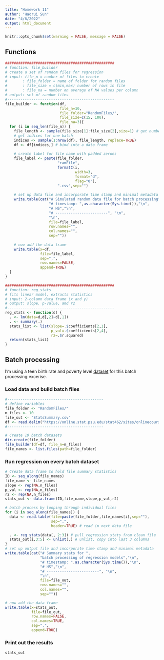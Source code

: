 ```yaml
---
title: "Homework 11"
author: "Haorui Sun"
date: "4/6/2022"
output: html_document
---
```


```r
knitr::opts_chunk$set(warning = FALSE, message = FALSE) 
```

## Functions
```r
##################################################
# function: file_builder
# create a set of random files for regression
# input: file_n = number of files to create
#       : file_folder = name of folder for random files
#       : file_size = c(min,max) number of rows in file
#       : file_na = number on average of NA values per column
# output: set of random files
#------------------------------------------------- 
file_builder <- function(df,
                         file_n=10,
                         file_folder="RandomFiles/",
                         file_size=c(15, 100),
                         file_na=3){
  for (i in seq_len(file_n)) {
    file_length <- sample(file_size[1]:file_size[2],size=1) # get number of rows
    # get indices for one batch
    indices <- sample(1:nrow(df), file_length, replace=TRUE)
    df <- df[indices,] # bind into a data frame
    
    # create label for file name with padded zeroes
    file_label <- paste(file_folder,
                        "ranFile",
                        formatC(i,
                                width=3,
                                format="d",
                                flag="0"),
                        ".csv",sep="")
    
    # set up data file and incorporate time stamp and minimal metadata
    write.table(cat("# Simulated random data file for batch processing","\n",
                    "# timestamp: ",as.character(Sys.time()),"\n",
                    "# HS","\n",
                    "# ------------------------", "\n",
                    "\n",
                    file=file_label,
                    row.names="",
                    col.names="",
                    sep=""))
    
    # now add the data frame
    write.table(x=df,
                file=file_label,
                sep=",",
                row.names=FALSE,
                append=TRUE)
  }
}

##################################################
# function: reg_stats
# fits linear model, extracts statistics
# input: 2-column data frame (x and y)
# output: slope, p-value, and r2
#------------------------------------------------- 
reg_stats <- function(d) {
  . <- lm(data=d,d[,2]~d[,1])
  . <- summary(.)
  stats_list <- list(slope=.$coefficients[2,1],
                     p_val=.$coefficients[2,4],
                     r2=.$r.squared)
  return(stats_list)
}
```

## Batch processing

I'm using a teen birth rate and poverty level [dataset](https://online.stat.psu.edu/stat462/node/101/) for this batch processing excerise. 

### Load data and build batch files
```r
#--------------------------------------------
# define variables
file_folder <- "RandomFiles/"
n_files <- 10
file_out <- "StatsSummary.csv"
df <- read.delim("https://online.stat.psu.edu/stat462/sites/onlinecourses.science.psu.edu.stat462/files/data/poverty/index.txt")
#--------------------------------------------

# Create 10 batch datasets
dir.create(file_folder)
file_builder(df=df, file_n=n_files)
file_names <- list.files(path=file_folder)
```

### Run regression on every batch dataset
```r
# Create data frame to hold file summary statistics
ID <- seq_along(file_names)
file_name <- file_names
slope <- rep(NA,n_files)
p_val <- rep(NA,n_files)
r2 <- rep(NA,n_files)
stats_out <- data.frame(ID,file_name,slope,p_val,r2)

# batch process by looping through individual files
for (i in seq_along(file_names)) {
  data <- read.table(file=paste(file_folder,file_names[i],sep=""),
                     sep=",",
                     header=TRUE) # read in next data file
  
  . <- reg_stats(data[, 2:3]) # pull regression stats from clean file
  stats_out[i,3:5] <- unlist(.) # unlist, copy into last 3 columns
}
# set up output file and incorporate time stamp and minimal metadata
write.table(cat("# Summary stats for ",
                "batch processing of regression models","\n",
                "# timestamp: ",as.character(Sys.time()),"\n",
                "# HS","\n",
                "# ------------------------", "\n",
                "\n",
                file=file_out,
                row.names="",
                col.names="",
                sep=""))

# now add the data frame
write.table(x=stats_out,
            file=file_out,
            row.names=FALSE,
            col.names=TRUE,
            sep=",",
            append=TRUE)
```

### Print out the results
```r
stats_out
```
